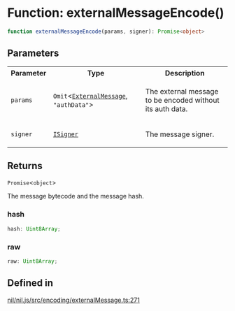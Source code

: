 # Function: externalMessageEncode()

```ts
function externalMessageEncode(params, signer): Promise<object>
```

## Parameters

<table>
<tr>
<th>Parameter</th>
<th>Type</th>
<th>Description</th>
</tr>
<tr>
<td>

`params`

</td>
<td>

`Omit`\<[`ExternalMessage`](../type-aliases/ExternalMessage.mdx), `"authData"`\>

</td>
<td>

The external message to be encoded without its auth data.

</td>
</tr>
<tr>
<td>

`signer`

</td>
<td>

[`ISigner`](../interfaces/ISigner.mdx)

</td>
<td>

The message signer.

</td>
</tr>
</table>

## Returns

`Promise`\<`object`\>

The message bytecode and the message hash.

### hash

```ts
hash: Uint8Array;
```

### raw

```ts
raw: Uint8Array;
```

## Defined in

[nil/nil.js/src/encoding/externalMessage.ts:271](https://github.com/NilFoundation/nil.js/blob/08a7f90027b4c09b608245b19f15f6fb7ae1ff03/src/encoding/externalMessage.ts#L271)
